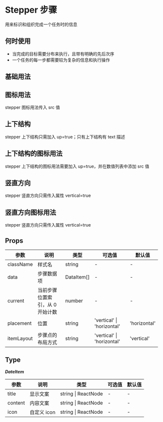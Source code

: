 # Stepper 步骤

用来标识和组织完成一个任务时的信息

## 何时使用

- 当完成的目标需要分布来执行，且带有明确的先后次序
- 一个任务的每一步都需要较为复杂的信息和执行操作

## 基础用法


<DemoBase />

## 图标用法

stepper 图标用法传入 src 值


<DemoIcon />

## 上下结构

stepper 上下结构只需加入 up=true；只有上下结构有 text 描述


<DemoUpDown />

## 上下结构的图标用法

stepper 上下结构的图标用法需要加入 up=true，并在数值列表中添加 src 值


<DemoUpDownIcon />

## 竖直方向

stepper 竖直方向只需传入属性 vertical=true


<DemoVertical />

## 竖直方向图标用法

stepper 竖直方向只需传入属性 vertical=true


<DemoVerticalIcon />

## Props

| 参数       | 说明                            | 类型       | 可选值                     | 默认值       |
| ---------- | ------------------------------- | ---------- | -------------------------- | ------------ |
| className  | 样式名                          | string     | -                          | -            |
| data       | 步骤数据项                      | DataItem[] | -                          | -            |
| current    | 当前步骤位置索引，从 0 开始计数 | number     | -                          | -            |
| placement  | 位置                            | string     | 'vertical' \| 'horizontal' | 'horizontal' |
| itemLayout | 步骤点的布局方式                | string     | 'vertical' \| 'horizontal' | 'vertical'   |

## Type

**_DateItem_**

| 参数    | 说明        | 类型                | 可选值 | 默认值 |
| ------- | ----------- | ------------------- | ------ | ------ |
| title   | 显示文案    | string \| ReactNode | -      | -      |
| content | 内容文案    | string \| ReactNode | -      | -      |
| icon    | 自定义 icon | string \| ReactNode | -      | -      |
